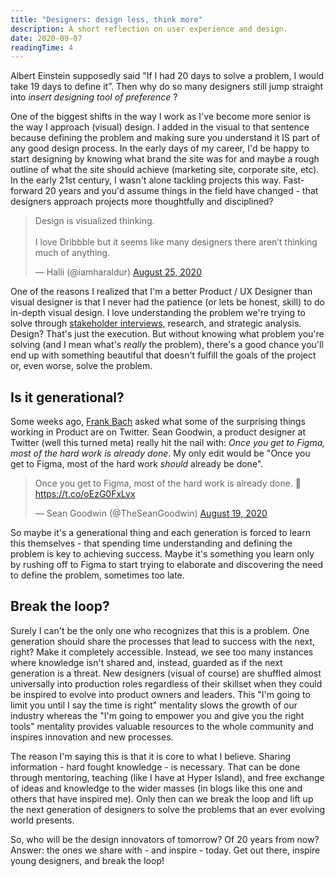 ```yaml
---
title: "Designers: design less, think more"
description: A short reflection on user experience and design.
date: 2020-09-07
readingTime: 4
---
```


Albert Einstein supposedly said "If I had 20 days to solve a problem, I would take 19 days to define it”. Then why do so many designers still jump straight into *insert designing tool of preference* ?

One of the biggest shifts in the way I work as I've become more senior is the way I approach (visual) design. I added in the visual to that sentence because defining the problem and making sure you understand it IS part of any good design process. In the early days of my career, I'd be happy to start designing by knowing what brand the site was for and maybe a rough outline of what the site should achieve (marketing site, corporate site, etc). In the early 21st century, I wasn't alone tackling projects this way. Fast-forward 20 years and you'd assume things in the field have changed - that designers approach projects more thoughtfully and disciplined?

<blockquote class="twitter-tweet"><p lang="en" dir="ltr">Design is visualized thinking. <br /><br />I love Dribbble but it seems like many designers there aren’t thinking much of anything.</p>&mdash; Halli (@iamharaldur) <a href="https://twitter.com/iamharaldur/status/1298393672770363392?ref_src=twsrc%5Etfw">August 25, 2020</a></blockquote> <script async src="https://platform.twitter.com/widgets.js" charset="utf-8"></script>

One of the reasons I realized that I'm a better Product / UX Designer than visual designer is that I never had the patience (or lets be honest, skill) to do in-depth visual design. I love understanding the problem we're trying to solve through <a href="/stakeholder">stakeholder interviews,</a> research, and strategic analysis. Design? That's just the execution. But without knowing what problem you're solving (and I mean what's *really* the problem), there's a good chance you'll end up with something beautiful that doesn't fulfill the goals of the project or, even worse, solve the problem.

## Is it generational?

Some weeks ago, <a href="https://twitter.com/francois_bach/status/1296151362632220673?s=20">Frank Bach</a> asked what some of the surprising things working in Product are on Twitter. Sean Goodwin, a product designer at Twitter (well this turned meta) really hit the nail with: *Once you get to Figma, most of the hard work is already done*. My only edit would be "Once you get to Figma, most of the hard work *should* already be done".

<blockquote class="twitter-tweet"><p lang="en" dir="ltr">Once you get to Figma, most of the hard work is already done. 👀 <a href="https://t.co/oEzG0FxLvx">https://t.co/oEzG0FxLvx</a></p>&mdash; Sean Goodwin (@TheSeanGoodwin) <a href="https://twitter.com/TheSeanGoodwin/status/1296162731763146752?ref_src=twsrc%5Etfw">August 19, 2020</a></blockquote> <script async src="https://platform.twitter.com/widgets.js" charset="utf-8"></script>

So maybe it's a generational thing and each generation is forced to learn this themselves - that spending time understanding and defining the problem is key to achieving success. Maybe it's something you learn only by rushing off to Figma to start trying to elaborate and discovering the need to define the problem, sometimes too late.

## Break the loop?

Surely I can't be the only one who recognizes that this is a problem. One generation should share the processes that lead to success with the next, right? Make it completely accessible. Instead, we see too many instances where knowledge isn't shared and, instead, guarded as if the next generation is a threat. New designers (visual of course) are shuffled almost universally into production roles regardless of their skillset when they could be inspired to evolve into product owners and leaders. This "I'm going to limit you until I say the time is right" mentality slows the growth of our industry whereas the "I'm going to empower you and give you the right tools" mentality provides valuable resources to the whole community and inspires innovation and new processes.

The reason I'm saying this is that it is core to what I believe. Sharing information - hard fought knowledge - is necessary. That can be done through mentoring, teaching (like I have at Hyper Island), and free exchange of ideas and knowledge to the wider masses (in blogs like this one and others that have inspired me). Only then can we break the loop and lift up the next generation of designers to solve the problems that an ever evolving world presents.

So, who will be the design innovators of tomorrow? Of 20 years from now? Answer: the ones we share with - and inspire - today. Get out there, inspire young designers, and break the loop!